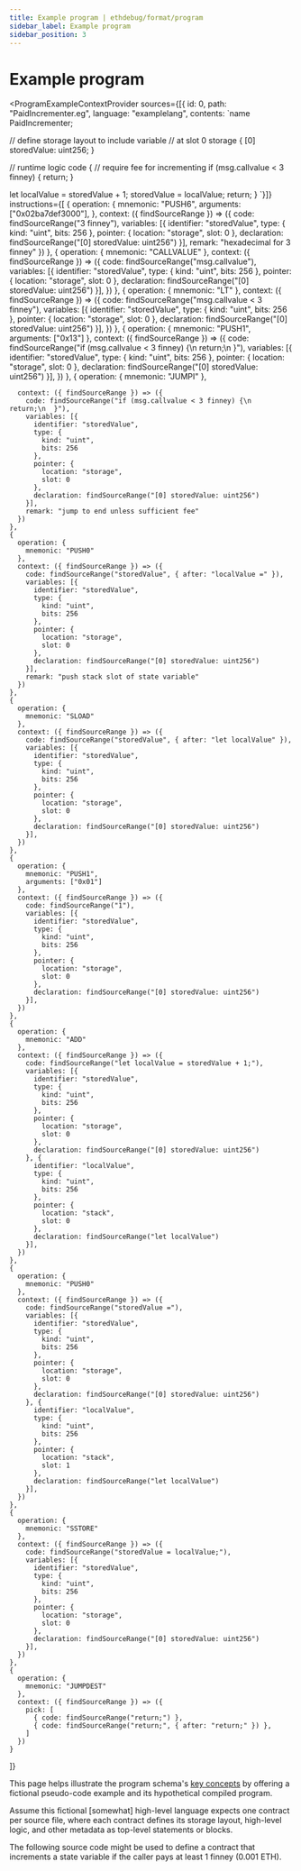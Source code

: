```yaml
---
title: Example program | ethdebug/format/program
sidebar_label: Example program
sidebar_position: 3
---
```



# Example program

<ProgramExampleContextProvider
  sources={[{
    id: 0,
    path: "PaidIncrementer.eg",
    language: "examplelang",
    contents: `name PaidIncrementer;

// define storage layout to include variable
// at slot 0
storage {
  [0] storedValue: uint256;
}

// runtime logic
code {
  // require fee for incrementing
  if (msg.callvalue < 3 finney) {
    return;
  }

  let localValue = storedValue + 1;
  storedValue = localValue;
  return;
}
`}]}
  instructions={[
    {
      operation: {
        mnemonic: "PUSH6",
        arguments: ["0x02ba7def3000"],
      },
      context: ({ findSourceRange }) => ({
        code: findSourceRange("3 finney"),
        variables: [{
          identifier: "storedValue",
          type: {
            kind: "uint",
            bits: 256
          },
          pointer: {
            location: "storage",
            slot: 0
          },
          declaration: findSourceRange("[0] storedValue: uint256")
        }],
        remark: "hexadecimal for 3 finney"
      })
    },
    {
      operation: {
        mnemonic: "CALLVALUE"
      },
      context: ({ findSourceRange }) => ({
        code: findSourceRange("msg.callvalue"),
        variables: [{
          identifier: "storedValue",
          type: {
            kind: "uint",
            bits: 256
          },
          pointer: {
            location: "storage",
            slot: 0
          },
          declaration: findSourceRange("[0] storedValue: uint256")
        }],
      })
    },
    {
      operation: {
        mnemonic: "LT"
      },
      context: ({ findSourceRange }) => ({
        code: findSourceRange("msg.callvalue < 3 finney"),
        variables: [{
          identifier: "storedValue",
          type: {
            kind: "uint",
            bits: 256
          },
          pointer: {
            location: "storage",
            slot: 0
          },
          declaration: findSourceRange("[0] storedValue: uint256")
        }],
      })
    },
    {
      operation: {
        mnemonic: "PUSH1",
        arguments: ["0x13"]
      },
      context: ({ findSourceRange }) => ({
        code: findSourceRange("if (msg.callvalue < 3 finney) {\n    return;\n  }"),
        variables: [{
          identifier: "storedValue",
          type: {
            kind: "uint",
            bits: 256
          },
          pointer: {
            location: "storage",
            slot: 0
          },
          declaration: findSourceRange("[0] storedValue: uint256")
        }],
      })
    },
    {
      operation: {
        mnemonic: "JUMPI"
      },

      context: ({ findSourceRange }) => ({
        code: findSourceRange("if (msg.callvalue < 3 finney) {\n    return;\n  }"),
        variables: [{
          identifier: "storedValue",
          type: {
            kind: "uint",
            bits: 256
          },
          pointer: {
            location: "storage",
            slot: 0
          },
          declaration: findSourceRange("[0] storedValue: uint256")
        }],
        remark: "jump to end unless sufficient fee"
      })
    },
    {
      operation: {
        mnemonic: "PUSH0"
      },
      context: ({ findSourceRange }) => ({
        code: findSourceRange("storedValue", { after: "localValue =" }),
        variables: [{
          identifier: "storedValue",
          type: {
            kind: "uint",
            bits: 256
          },
          pointer: {
            location: "storage",
            slot: 0
          },
          declaration: findSourceRange("[0] storedValue: uint256")
        }],
        remark: "push stack slot of state variable"
      })
    },
    {
      operation: {
        mnemonic: "SLOAD"
      },
      context: ({ findSourceRange }) => ({
        code: findSourceRange("storedValue", { after: "let localValue" }),
        variables: [{
          identifier: "storedValue",
          type: {
            kind: "uint",
            bits: 256
          },
          pointer: {
            location: "storage",
            slot: 0
          },
          declaration: findSourceRange("[0] storedValue: uint256")
        }],
      })
    },
    {
      operation: {
        mnemonic: "PUSH1",
        arguments: ["0x01"]
      },
      context: ({ findSourceRange }) => ({
        code: findSourceRange("1"),
        variables: [{
          identifier: "storedValue",
          type: {
            kind: "uint",
            bits: 256
          },
          pointer: {
            location: "storage",
            slot: 0
          },
          declaration: findSourceRange("[0] storedValue: uint256")
        }],
      })
    },
    {
      operation: {
        mnemonic: "ADD"
      },
      context: ({ findSourceRange }) => ({
        code: findSourceRange("let localValue = storedValue + 1;"),
        variables: [{
          identifier: "storedValue",
          type: {
            kind: "uint",
            bits: 256
          },
          pointer: {
            location: "storage",
            slot: 0
          },
          declaration: findSourceRange("[0] storedValue: uint256")
        }, {
          identifier: "localValue",
          type: {
            kind: "uint",
            bits: 256
          },
          pointer: {
            location: "stack",
            slot: 0
          },
          declaration: findSourceRange("let localValue")
        }],
      })
    },
    {
      operation: {
        mnemonic: "PUSH0"
      },
      context: ({ findSourceRange }) => ({
        code: findSourceRange("storedValue ="),
        variables: [{
          identifier: "storedValue",
          type: {
            kind: "uint",
            bits: 256
          },
          pointer: {
            location: "storage",
            slot: 0
          },
          declaration: findSourceRange("[0] storedValue: uint256")
        }, {
          identifier: "localValue",
          type: {
            kind: "uint",
            bits: 256
          },
          pointer: {
            location: "stack",
            slot: 1
          },
          declaration: findSourceRange("let localValue")
        }],
      })
    },
    {
      operation: {
        mnemonic: "SSTORE"
      },
      context: ({ findSourceRange }) => ({
        code: findSourceRange("storedValue = localValue;"),
        variables: [{
          identifier: "storedValue",
          type: {
            kind: "uint",
            bits: 256
          },
          pointer: {
            location: "storage",
            slot: 0
          },
          declaration: findSourceRange("[0] storedValue: uint256")
        }],
      })
    },
    {
      operation: {
        mnemonic: "JUMPDEST"
      },
      context: ({ findSourceRange }) => ({
        pick: [
          { code: findSourceRange("return;") },
          { code: findSourceRange("return;", { after: "return;" }) },
        ]
      })
    }
  ]}
>


This page helps illustrate the program schema's
[key concepts](/spec/program/concepts) by offering a fictional
pseudo-code example and its hypothetical compiled program.

Assume this fictional [somewhat] high-level language expects one contract per
source file, where each contract defines its storage layout, high-level logic,
and other metadata as top-level statements or blocks.

The following source code might be used to define a contract that
increments a state variable if the caller pays at least 1 finney (0.001 ETH).

<Viewer />

</ProgramExampleContextProvider>
